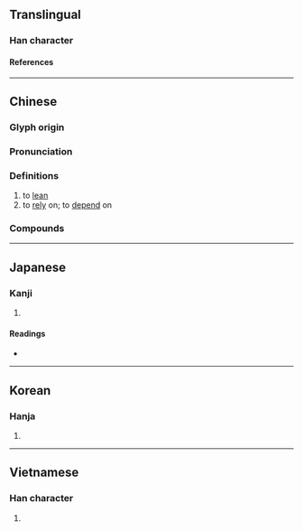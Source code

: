 {{also|徛}}
{{character info/new}}
==Translingual==

===Han character===
{{Han char|rn=9|rad=人|as=08|sn=10|four=24221|canj=OKMR|ids=⿰亻奇}}

====References====
{{Han ref|kx=0108.050|dkj=00776|dj=0230.010|hdz=10173.010|uh=501A}}

----

==Chinese==
{{zh-forms}}

===Glyph origin===
{{Han etym}}

===Pronunciation===
{{zh-pron
|m=yǐ
|c=ji2
|mn=óa/í
|mn_note=óa - vernacular; í - literary
|mc=y
|oc=y
|ma=
|cat=v
}}

===Definitions===
{{zh-hanzi}}

# to [[lean]]
# to [[rely]] on; to [[depend]] on

===Compounds===
{{zh-der|倚靠|倚伏|倚勢|倚扉而望|倚重|倚多為勝|倚傍|倚老賣老|倚草附木|倚馬可待|倚翠|倚門之娼|倚馬千言|倚財仗勢|倚閭|倚聲|倚托|倚薄|倚門|偎倚|倚門賣笑|倚兒不當|倚賴|倚勢挾權|偎紅倚翠|徙倚|倚廬|倚歌|不偏不倚|偎香倚玉|倚杖|倚賴性|倚官仗勢|倚門佇望|倚仗|倚恃|倚負|中立不倚|倚官託勢|倚門倚閭|倚門賣俏|倚玉偎香|偏倚|倚閭之望|倚門傍戶|倚翠偎紅|倚瑟|倚強欺弱|倚強凌弱|倚富欺貧|倚天|無偏無倚|挾貴倚勢|相倚為命|禍福倚伏|憑倚|禍福相倚|拔地倚天|松蘿共倚|相倚為彊|狼狽相倚|泰山可倚|毗倚|挾權倚勢|蒹葭倚玉|跛倚}}

----

==Japanese==

===Kanji===
{{ja-kanji|grade=|rs=人08}}

# {{defn|lang=ja|sort=人08}}

====Readings====
* {{ja-readings|on=[[い]] (i), [[き]] (ki)|kun=[[よる]] (yoru), [[たのむ]] (tanomu)}}

----

==Korean==

===Hanja===
{{ko-hanja|hangeul=[[의]], [[기]]|rv=ui, gi|mr=ŭi, ki}}

# {{defn|lang=ko|sort=人08}}

----

==Vietnamese==

===Han character===
{{vi-hantu|[[ỷ]], [[ấy]]|rs=人08}}

# {{defn|lang=vi}}